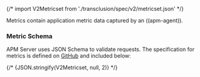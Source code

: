 

{/* import V2Metricset from './transclusion/spec/v2/metricset.json' */}

<div id="api-metricset"></div>

Metrics contain application metric data captured by an ((apm-agent)).

<div id="api-metricset-schema"></div>

### Metric Schema

APM Server uses JSON Schema to validate requests. The specification for metrics is defined on
[GitHub]({book['github_repo_link']}/docs/spec/v2/metricset.json) and included below:

{/* <DocCode language="json">
  {JSON.stringify(V2Metricset, null, 2)}
</DocCode> */}
